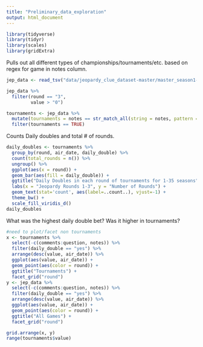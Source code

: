 ```yaml
---
title: "Preliminary_data_exploration"
output: html_document
---
```


```r
library(tidyverse)
library(tidyr)
library(scales)
library(gridExtra)
```
Pulls out all different types of championships/tournaments/etc. based on regex for game in notes column. 
```r
jep_data <- read_tsv("data/jeopardy_clue_dataset-master/master_season1-35.tsv")

jep_data %>% 
  filter(round == "3",
         value > "0")

tournaments <- jep_data %>% 
  mutate(tournaments = notes == str_match_all(string = notes, pattern = ".*game.*")) %>%
  filter(tournaments == TRUE)
```
Counts Daily doubles and total # of rounds. 
```r
daily_doubles <- tournaments %>% 
  group_by(round, air_date, daily_double) %>% 
  count(total_rounds = n()) %>% 
  ungroup() %>% 
  ggplot(aes(x = round)) +
  geom_bar(aes(fill = daily_double)) +
  ggtitle("Daily Doubles in each round of tournaments for 1-35 seasons", subtitle = "") +
  labs(x = "Jeopardy Rounds 1-3", y = "Number of Rounds") +
  geom_text(stat='count', aes(label=..count..), vjust=-1) +
  theme_bw() +
  scale_fill_viridis_d()
daily_doubles
```
What was the highest daily double bet? Was it higher in tournaments?
```r
#need to plot/facet non tournaments
x <- tournaments %>% 
  select(-c(comments:question, notes)) %>% 
  filter(daily_double == "yes") %>% 
  arrange(desc(value, air_date)) %>% 
  ggplot(aes(value, air_date)) +
  geom_point(aes(color = round)) +
  ggtitle("Tournaments") +
  facet_grid("round")
y <- jep_data %>% 
  select(-c(comments:question, notes)) %>% 
  filter(daily_double == "yes") %>% 
  arrange(desc(value, air_date)) %>% 
  ggplot(aes(value, air_date)) +
  geom_point(aes(color = round)) + 
  ggtitle("All Games") +
  facet_grid("round")

grid.arrange(x, y)
range(tournaments$value)
```

